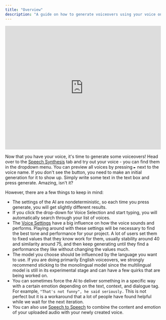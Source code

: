 ```yaml
---
title: "Overview"
description: "A guide on how to generate voiceovers using your voice on ElevenLabs."
---
```


<iframe
  width="100%"
  height="400"
  src="https://www.youtube.com/embed/sjcgSUgophw"
  title="YouTube video player"
  frameBorder="0"
  allow="accelerometer; autoplay; clipboard-write; encrypted-media; gyroscope; picture-in-picture; web-share"
  allowFullScreen
></iframe>

Now that you have your voice, it's time to generate some voiceovers! Head over to the [Speech Synthesis](https://elevenlabs.io/text-to-speech) tab and try out your voice - you can find them in the dropdown menu. You can preview all voices by pressing `►` next to the voice name. If you don't see the button, you need to make an initial generation for it to show up. Simply write some text in the text box and press generate. Amazing, isn't it?

However, there are a few things to keep in mind:

- The settings of the AI are nondeterministic, so each time you press generate, you will get slightly different results.
- If you click the drop-down for Voice Selection and start typing, you will automatically search through your list of voices.
- The [Voice Settings](/speech-synthesis/voice-settings) have a big influence on how the voice sounds and performs. Playing around with these settings will be necessary to find the best tone and performance for your project. A lot of users set them to fixed values that they know work for them, usually stability around 40 and similarity around 75, and then keep generating until they find a performance they like without changing the values much.
- The model you choose should be influenced by the language you want to use. If you are doing primarily English voiceovers, we strongly recommend sticking to the monolingual model since the multilingual model is still in its experimental stage and can have a few quirks that are being worked on.
- You can sometimes force the AI to deliver something in a specific way with a certain emotion depending on the text, context, and dialogue tag. For example, `"That's not funny", he said seriously.` This is not perfect but it is a workaround that a lot of people have found helpful while we wait for the next iteration.
- You can also use [Speech to Speech](/api-reference/speech-to-speech) to combine the content and emotion of your uploaded audio with your newly created voice.
